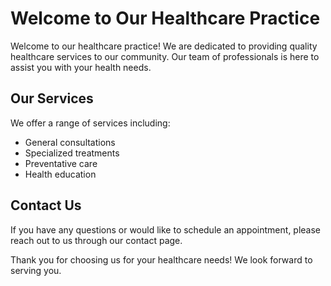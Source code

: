 # Welcome to Our Healthcare Practice

Welcome to our healthcare practice! We are dedicated to providing quality healthcare services to our community. Our team of professionals is here to assist you with your health needs.

## Our Services

We offer a range of services including:

- General consultations
- Specialized treatments
- Preventative care
- Health education

## Contact Us

If you have any questions or would like to schedule an appointment, please reach out to us through our contact page.

Thank you for choosing us for your healthcare needs! We look forward to serving you.